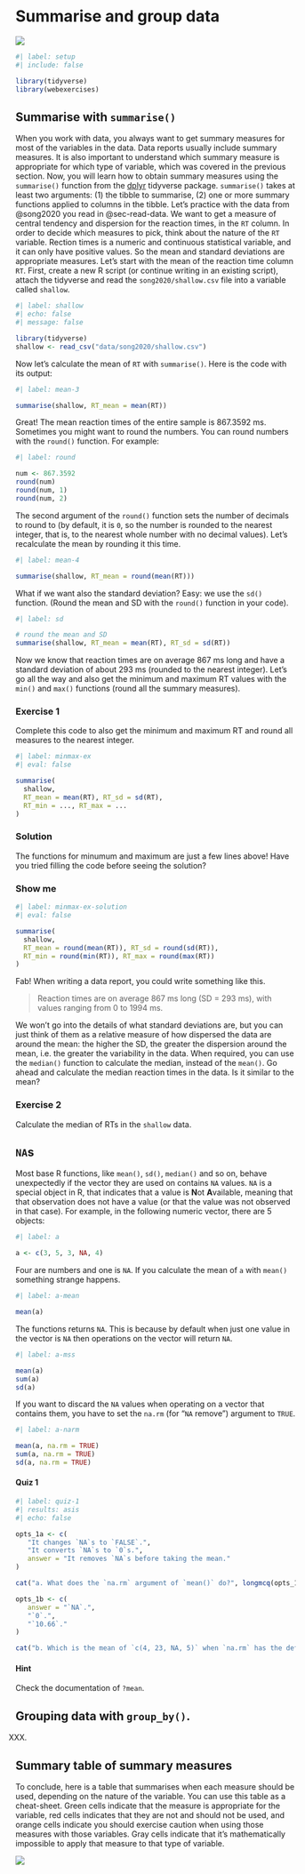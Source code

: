 # Summarise and group data

![](https://img.shields.io/badge/Area-R-green)

```r
#| label: setup
#| include: false

library(tidyverse)
library(webexercises)
```

## Summarise with `summarise()`

When you work with data, you always want to get summary measures for most of the variables in the data. Data reports usually include summary measures. It is also important to understand which summary measure is appropriate for which type of variable, which was covered in the previous section. Now, you will learn how to obtain summary measures using the `summarise()` function from the [dplyr](https://dplyr.tidyverse.org) tidyverse package. `summarise()` takes at least two arguments: (1) the tibble to summarise, (2) one or more summary functions applied to columns in the tibble. Let's practice with the data from @song2020 you read in @sec-read-data. We want to get a measure of central tendency and dispersion for the reaction times, in the `RT` column. In order to decide which measures to pick, think about the nature of the `RT` variable. Rection times is a numeric and continuous statistical variable, and it can only have positive values. So the mean and standard deviations are appropriate measures. Let's start with the mean of the reaction time column `RT`. First, create a new R script (or continue writing in an existing script), attach the tidyverse and read the `song2020/shallow.csv` file into a variable called `shallow`.

```r
#| label: shallow
#| echo: false
#| message: false

library(tidyverse)
shallow <- read_csv("data/song2020/shallow.csv")
```

Now let's calculate the mean of `RT` with `summarise()`. Here is the code with its output:

```r
#| label: mean-3

summarise(shallow, RT_mean = mean(RT))

```

Great! The mean reaction times of the entire sample is 867.3592 ms. Sometimes you might want to round the numbers. You can round numbers with the `round()` function. For example:

```r
#| label: round

num <- 867.3592
round(num)
round(num, 1)
round(num, 2)

```

The second argument of the `round()` function sets the number of decimals to round to (by default, it is `0`, so the number is rounded to the nearest integer, that is, to the nearest whole number with no decimal values). Let's recalculate the mean by rounding it this time.

```r
#| label: mean-4

summarise(shallow, RT_mean = round(mean(RT)))
```

What if we want also the standard deviation? Easy: we use the `sd()` function. (Round the mean and SD with the `round()` function in your code).

```r
#| label: sd

# round the mean and SD
summarise(shallow, RT_mean = mean(RT), RT_sd = sd(RT))

```

Now we know that reaction times are on average 867 ms long and have a standard deviation of about 293 ms (rounded to the nearest integer). Let's go all the way and also get the minimum and maximum RT values with the `min()` and `max()` functions (round all the summary measures).

::: callout-warning
### Exercise 1

Complete this code to also get the minimum and maximum RT and round all measures to the nearest integer.

```r
#| label: minmax-ex
#| eval: false

summarise(
  shallow,
  RT_mean = mean(RT), RT_sd = sd(RT),
  RT_min = ..., RT_max = ...
)

```
:::

:::: {.callout-important collapse="true"}
### Solution

The functions for minumum and maximum are just a few lines above! Have you tried filling the code before seeing the solution?

::: {.callout-important collapse="true"}
### Show me

```r
#| label: minmax-ex-solution
#| eval: false

summarise(
  shallow,
  RT_mean = round(mean(RT)), RT_sd = round(sd(RT)),
  RT_min = round(min(RT)), RT_max = round(max(RT))
)

```
:::
::::

Fab! When writing a data report, you could write something like this.

> Reaction times are on average 867 ms long (SD = 293 ms), with values ranging from 0 to 1994 ms.

We won't go into the details of what standard deviations are, but you can just think of them as a relative measure of how dispersed the data are around the mean: the higher the SD, the greater the dispersion around the mean, i.e. the greater the variability in the data. When required, you can use the `median()` function to calculate the median, instead of the `mean()`. Go ahead and calculate the median reaction times in the data. Is it similar to the mean?

::: callout-warning
### Exercise 2

Calculate the median of RTs in the `shallow` data.
:::

## `NA`s

Most base R functions, like `mean()`, `sd()`, `median()` and so on, behave unexpectedly if the vector they are used on contains `NA` values. `NA` is a special object in R, that indicates that a value is **N**ot **A**vailable, meaning that that observation does not have a value (or that the value was not observed in that case). For example, in the following numeric vector, there are 5 objects:

```r
#| label: a

a <- c(3, 5, 3, NA, 4)
```

Four are numbers and one is `NA`. If you calculate the mean of `a` with `mean()` something strange happens.

```r
#| label: a-mean

mean(a)
```

The functions returns `NA`. This is because by default when just one value in the vector is `NA` then operations on the vector will return `NA`.

```r
#| label: a-mss

mean(a)
sum(a)
sd(a)
```

If you want to discard the `NA` values when operating on a vector that contains them, you have to set the `na.rm` (for "`NA` remove") argument to `TRUE`.

```r
#| label: a-narm

mean(a, na.rm = TRUE)
sum(a, na.rm = TRUE)
sd(a, na.rm = TRUE)
```

:::: callout-note
#### Quiz 1

```r
#| label: quiz-1
#| results: asis
#| echo: false

opts_1a <- c(
   "It changes `NA`s to `FALSE`.",
   "It converts `NA`s to `0`s.",
   answer = "It removes `NA`s before taking the mean."
)

cat("a. What does the `na.rm` argument of `mean()` do?", longmcq(opts_1a))

opts_1b <- c(
   answer = "`NA`.",
   "`0`.",
   "`10.66`."
)

cat("b. Which is the mean of `c(4, 23, NA, 5)` when `na.rm` has the default value?", longmcq(opts_1b))
```

::: {.callout-tip collapse="true"}
#### Hint

Check the documentation of `?mean`.
:::
::::

## Grouping data with `group_by()`.

XXX.

## Summary table of summary measures

To conclude, here is a table that summarises when each measure should be used, depending on the nature of the variable. You can use this table as a cheat-sheet. Green cells indicate that the measure is appropriate for the variable, red cells indicates that they are not and should not be used, and orange cells indicate you should exercise caution when using those measures with those variables. Gray cells indicate that it's mathematically impossible to apply that measure to that type of variable.

![](img/measures-overview.png)
